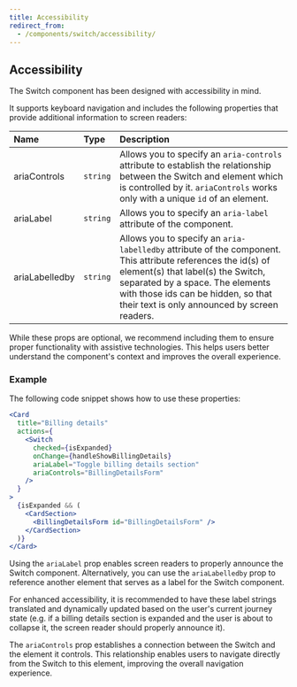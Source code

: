 ```yaml
---
title: Accessibility
redirect_from:
  - /components/switch/accessibility/
---
```


## Accessibility

The Switch component has been designed with accessibility in mind.

It supports keyboard navigation and includes the following properties that provide additional information to screen readers:

| Name           | Type     | Description                                                                                                                                                                                                                                                                 |
| :------------- | :------- | :-------------------------------------------------------------------------------------------------------------------------------------------------------------------------------------------------------------------------------------------------------------------------- |
| ariaControls   | `string` | Allows you to specify an `aria-controls` attribute to establish the relationship between the Switch and element which is controlled by it. `ariaControls` works only with a unique `id` of an element.                                                                      |
| ariaLabel      | `string` | Allows you to specify an `aria-label` attribute of the component.                                                                                                                                                                                                           |
| ariaLabelledby | `string` | Allows you to specify an `aria-labelledby` attribute of the component. This attribute references the id(s) of element(s) that label(s) the Switch, separated by a space. The elements with those ids can be hidden, so that their text is only announced by screen readers. |

While these props are optional, we recommend including them to ensure proper functionality with assistive technologies.
This helps users better understand the component's context and improves the overall experience.

### Example

The following code snippet shows how to use these properties:

```jsx
<Card
  title="Billing details"
  actions={
    <Switch
      checked={isExpanded}
      onChange={handleShowBillingDetails}
      ariaLabel="Toggle billing details section"
      ariaControls="BillingDetailsForm"
    />
  }
>
  {isExpanded && (
    <CardSection>
      <BillingDetailsForm id="BillingDetailsForm" />
    </CardSection>
  )}
</Card>
```

Using the `ariaLabel` prop enables screen readers to properly announce the Switch component.
Alternatively, you can use the `ariaLabelledby` prop to reference another element that serves as a label for the Switch component.

For enhanced accessibility, it is recommended to have these label strings translated and dynamically updated based on the user's current journey state
(e.g. if a billing details section is expanded and the user is about to collapse it, the screen reader should properly announce it).

The `ariaControls` prop establishes a connection between the Switch and the element it controls.
This relationship enables users to navigate directly from the Switch to this element, improving the overall navigation experience.

